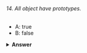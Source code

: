 ###### 14. All object have prototypes.

- A: true
- B: false

<details>
<summary>
<b>Answer</b>
</summary>

#### Answer: B

All objects have prototypes, except for the **base object**. The base object is the object created by the user, or an object that is created using the `new` keyword. The base object has access to some methods and properties, such as `.toString`. This is the reason why you can use built-in JavaScript methods! All of such methods are available on the prototype. Although JavaScript can't find it directly on your object, it goes down the prototype chain and finds it there, which makes it accessible for you.

</details>
